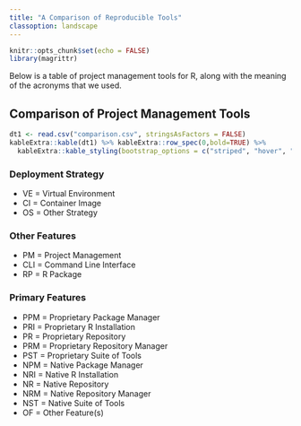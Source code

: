 ```yaml
---
title: "A Comparison of Reproducible Tools"
classoption: landscape
---
```


```r
knitr::opts_chunk$set(echo = FALSE)
library(magrittr)
```

Below is a table of project management tools for R, along with the meaning of the acronyms that we used.

## Comparison of Project Management Tools

```r
dt1 <- read.csv("comparison.csv", stringsAsFactors = FALSE)
kableExtra::kable(dt1) %>% kableExtra::row_spec(0,bold=TRUE) %>% 
  kableExtra::kable_styling(bootstrap_options = c("striped", "hover", "condensed"))
```


### Deployment Strategy

* VE  = Virtual Environment
* CI  = Container Image
* OS  = Other Strategy

### Other Features

* PM  = Project Management
* CLI = Command Line Interface
* RP  = R Package


### Primary Features

* PPM = Proprietary Package Manager
* PRI = Proprietary R Installation
* PR  = Proprietary Repository
* PRM = Proprietary Repository Manager
* PST = Proprietary Suite of Tools
* NPM = Native Package Manager
* NRI = Native R Installation
* NR  = Native Repository
* NRM = Native Repository Manager
* NST = Native Suite of Tools
* OF  = Other Feature(s)




